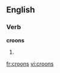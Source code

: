 ==English==

===Verb===
'''croons'''

# {{third-person singular of|[[croon]]}}

[[fr:croons]]
[[vi:croons]]